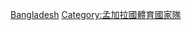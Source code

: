 {{Commons_category}}
{{Category_main}}

[[Category:奥林匹克运动会代表团|Bangladesh]]
[[Category:孟加拉國體育國家隊|Category:孟加拉國體育國家隊]]